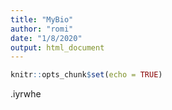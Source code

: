 ```yaml
---
title: "MyBio"
author: "romi"
date: "1/8/2020"
output: html_document
---
```


```r
knitr::opts_chunk$set(echo = TRUE)
```

.iyrwhe